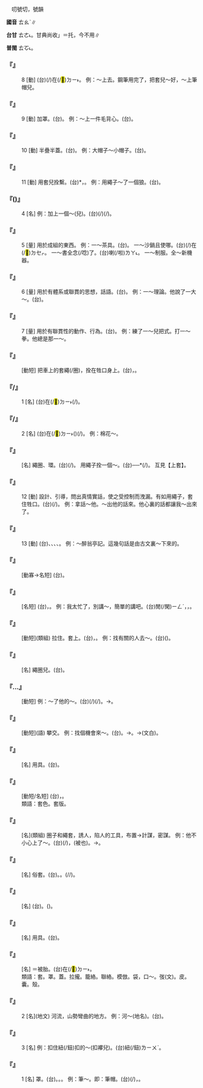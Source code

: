 
=={{ruby|套|ㄊㄠˋ}}==

　叨號切，號韻

'''國音''' <rt>ㄊㄠˋ</rt>∥

'''台甘''' <rt>ㄊㄜ˪</rt>。甘典尚收{{ruby|「|ㄊㆦㆶ}}{{ruby|、|ㄊㄨㆷ}}」＝托，今不用∥

'''普閩''' <rt>ㄊㆦ˪</rt>。

    

==='''『{{ruby|套|ㄊㄠˋ}}』'''===
:8  [動] (台){{ruby|罩|ㄉㄚ˪}}(/{{ruby|蓋|ㄎㆰ˪}})在(/<mark>&#xf9853;</mark>)<rt>ㄉㄧ˫</rt>{{ruby|→|ㄉㆤㆷ}}{{ruby|外|ㆣㄨㄚ˫}}{{ruby|面|ㆠㄧㄣ˫}}。 例：～上去。鋼筆用完了，把套兒～好，～上筆帽兒。
    

==='''『{{ruby|套|ㄊㄠˋ}}』'''===
:9  [動] 加罩。(台){{ruby|疊|ㄊㄚㆷ ͘}}{{ruby|站|ㄉㄧㆰ˪}}{{ruby|頂|ㄉㄧㄥˋ}}{{ruby|面|ㆠㄧㄣ˫}}。 例：～上一件毛背心。(台){{ruby|衫|ㄙㆩ}}{{ruby|丌|ㆤ}}{{ruby|頂|ㄉㄧㄥˋ}}{{ruby|面|ㆠㄧㄣ˫}}{{ruby|疊|ㄊㄚㆷ ͘}}{{ruby|一|ㄐㄧㆵ ͘}}{{ruby|領|ㄋㄧㄚˋ}}{{ruby|毛|ㄇㆦ/ㄇㆭˊ}}{{ruby|<mark>&#xffcae;</mark>|ㄍㄚㆷ}}{{ruby|仔|ㄚ}}。
    

==='''『{{ruby|套|ㄊㄠˋ}}』'''===
:10  [動] 半疊半蓋。(台){{ruby|大|ㄉㄨㄚ˫}}{{ruby|疊|ㄊㄚㆷ ͘/ㄊㄚㆴ}}{{ruby|細|ㄙㄨㆤ˪/ㄙㆤ˪}}。 例：大帽子～小帽子。(台){{ruby|大|ㄉㄨㄚ˫}}{{ruby|帽|ㆠㄜ˫}}{{ruby|疊|ㄊㄚㆷ ͘}}{{ruby|小|ㄒㄧㄜˋ}}{{ruby|帽|ㆠㄜ˫}}。
    

==='''『{{ruby|套|ㄊㄠˋ}}』'''===
:11  [動] 用套兒拴繫。(台){{ruby|<mark>&#xffef5;</mark>|ㄌㄧㄨ˪}}*{{ruby|住|ㄉㄧㄠˊ}}{{ruby|咧|ㄌㆤ}}，{{ruby|付|ㄏㆦ˫}}{{ruby|伊|ㄧ}}{{ruby|失|ㄒㄧㆵ}}{{ruby|去|ㄎㄧ˪}}{{ruby|自|ㄗㄨ˫}}{{ruby|由|ㄧㄨˊ}}。 例：用繩子～了一個狼。(台){{ruby|用|ㄧㄥ˫/ㄧㆲ˫}}{{ruby|索|ㄙㄜㆷ}}{{ruby|仔|ㄚ}}{{ruby|<mark>&#xffef5;</mark>|ㄌㄧㄨ˪}}{{ruby|一|ㄐㄧㆵ ͘}}{{ruby|隻|ㄐㄧㄚㆷ}}{{ruby|狼|ㄌㆲˊ}}。
    

==='''『{{ruby|套|ㄊㄠˋ}}({{ruby|兒|ㄦ}})』'''===
:4  [名] 例：加上一個～(兒)。(台){{ruby|做|ㄗㄨㆤ˪/ㄗㄜ˪}}{{ruby|一|ㄐㄧㆵ ͘}}{{ruby|個|ㆤˊ}}{{ruby|蓋|ㄎㆰ˪}}(/{{ruby|罩|ㄉㄚ˪}}){{ruby|共|ㄍㄤ˫}}{{ruby|罩|ㄉㄚ˪}}(/{{ruby|蓋|ㄎㆰ˪}}){{ruby|咧|ㄌㆤ˪}}。
    

==='''『{{ruby|套|ㄊㄠˋ}}』'''===
:5  [量] 用於成組的東西。 例：一～茶具。(台){{ruby|一|ㄐㄧㆵ ͘}}{{ruby|副|ㄏㄨ˪}}{{ruby|茶|ㄉㆤˊ}}{{ruby|甌|ㄠ}}{{ruby|及|ㄍㄚㆴ}}{{ruby|茶|ㄉㆤˊ}}{{ruby|罐|ㄍㄨㄢ˪}}。 一～沙鍋且使哪。(台){{ruby|一|ㄐㄧㆵ ͘}}{{ruby|疊|ㄊㄚㆷ ͘}}(/{{ruby|套|ㄊㄜ˪}}){{ruby|鍋|ㄨㆤ}}{{ruby|仔|ㄚ}}{{ruby|囥|ㄎㆭ˪}}在(/<mark>&#xf9549;</mark>)<rt>ㄉㆤㆷ</rt>{{ruby|且|ㄑㄧㆩˋ}}{{ruby|用|ㄧㆲ˫/ㄧㄥ˫}}。 一～書全念(/唸)了。(台){{ruby|一|ㄐㄧㆵ ͘}}{{ruby|部|ㄆㄜ˫}}{{ruby|冊|ㄘㆤㆷ}}{{ruby|攏|ㄌㆲˋ}}{{ruby|讀|ㄊㄚㆶ ͘}}喇(/啦)<rt>ㄌㄚ˪</rt>。 一～制服。全～新機器。
    

==='''『{{ruby|套|ㄊㄠˋ}}』'''===
:6  [量] 用於有體系或聯貫的思想，話語。(台){{ruby|套|ㄊㄜ˪}}。 例：一～理論。他說了一大～。(台){{ruby|伊|ㄧ}}{{ruby|講|ㄍㆲˋ}}{{ruby|→|ㄍㆲ}}{{ruby|歸|ㄍㄨㄧ}}{{ruby|大|ㄉㄨㄚ˫}}{{ruby|套|ㄊㄜ˪}}。
    

==='''『{{ruby|套|ㄊㄠˋ}}』'''===
:7  [量] 用於有聯貫性的動作、行為。(台){{ruby|套|ㄊㄜ˪}}。 例：練了一～兒把式。打一～拳。他總是那一～。
    

==='''『{{ruby|套|ㄊㄠˋ}}{{ruby|車|ㄔㄜ}}』'''===
: [動短] 把車上的套繩(/圈)，拴在牲口身上。(台){{ruby|掛|ㄍㄨㄚ˪}}{{ruby|車|ㄑㄧㄚ}}，{{ruby|使|ㄙㄨˋ}}{{ruby|牛|ㆣㄨˊ}}{{ruby|馬|ㆠㆤˋ}}{{ruby|掛|ㄍㄨㄚ˪}}{{ruby|擔|ㄉㆩ}}{{ruby|牽|ㄎㄢ}}{{ruby|車|ㄑㄧㄚ}}。
    

==='''『{{ruby|套|ㄊㄠˋ}}{{ruby|子|·ㄗˇ}}/{{ruby|兒|ㄦ}}』'''===
:1  [名] (台){{ruby|罩|ㄉㄚ˪}}在(/<mark>&#xf9853;</mark>)<rt>ㄉㄧ˫</rt>{{ruby|外|ㆣㄨㄚ˫}}{{ruby|面|ㆠㄧㄣ˫}}(/{{ruby|重|ㄉㄧㄥˊ}}){{ruby|丌|ㆤ}}{{ruby|套|ㄊㄜ˪}}。
    

==='''『{{ruby|套|ㄊㄠˋ}}{{ruby|子|·ㄗˇ}}/{{ruby|兒|ㄦ}}』'''===
:2  [名] (台){{ruby|入|ㆢㄧㆴ ͘/ㄌㄧㆴ ͘}}在(/<mark>&#xf9853;</mark>)<rt>ㄉㄧ˫</rt>{{ruby|衫|ㄙㆩ}}({{ruby|裘|ㄏㄧㄨˊ}}{{ruby|仔|ㄚ}}){{ruby|內|ㄌㄞ˫}}{{ruby|面|ㆠㄧㄣ˫}}{{ruby|丌|ㆤ}}{{ruby|棉|ㄇㄧˊ}}(/{{ruby|棉|ㄇㄧˊ}}{{ruby|絮|ㄒㄧ˪}})。 例：棉花～。
    

==='''『{{ruby|套|ㄊㄠˋ}}{{ruby|兒|ㄦ}}』'''===
: [名] 繩圈、環。(台){{ruby|用|ㄧㄥ˫/ㄧㆲ˫}}{{ruby|索|ㄙㄜㆷ}}{{ruby|仔|ㄚ}}{{ruby|做|ㄗㄨㆤ˪/ㄗㄜ˪}}{{ruby|丌|ㆤ}}{{ruby|圈|ㄎㄨㄢ}}{{ruby|→|ㄎㆦ}}(/{{ruby|環|ㄎㄨㄢˊ}}{{ruby|套|ㄊㄜ˪}})。 用繩子拴一個～。(台){{ruby|用|ㄧㆲ˫/ㄧㄥ˫}}{{ruby|索|ㄙㄜㆷ}}{{ruby|仔|ㄚ}}{{ruby|做|ㄗㄨㆤ˪/ㄗㄜ˪}}{{ruby|一|ㄐㄧㆵ ͘}}{{ruby|個|ㆤˊ}}{{ruby|圈|ㄎㆦ}}──{{ruby|<mark>&#xffef5;</mark>|ㄌㄧㄨ˪}}*{{ruby|仔|ㄚ}}(/{{ruby|<mark>&#xffef5;</mark>|ㄌㄧㄨ˪}}{{ruby|索|ㄙㄜㆷ}})。 互見【上套】。
    

==='''『{{ruby|套|ㄊㄠˋ}}』'''===
:12  [動] 設計、引導，問出真情實話，使之受控制而洩漏。有如用繩子，套住牲口。(台){{ruby|<mark>&#xffef5;</mark>|ㄌㄧㄨ˪}}({{ruby|漏|ㄌㄠ˪}}/{{ruby|使|ㄙㄨˋ}}{{ruby|透|ㄊㄠ˪}}{{ruby|露|ㄌㆦ˫}})。 例：拿話～他。～出他的話來。他心裏的話都讓我～出來了。
    

==='''『{{ruby|套|ㄊㄠˋ}}』'''===
:13  [動] (台){{ruby|模|ㆠㆦˊ}}{{ruby|倣|ㄏㆲˋ}}、{{ruby|轉|ㄗㄨㄢˋ}}{{ruby|用|ㄧㆲ˫}}、{{ruby|應|ㄧㄥ˪}}{{ruby|用|ㄧㆲ˫}}、{{ruby|引|ㄧㄣˋ}}{{ruby|用|ㄧㆲ˫}}、{{ruby|利|ㄌㄧ˫}}{{ruby|用|ㄧㆲ˫}}。 例：～醉翁亭記。這幾句話是由古文裏～下來的。
    

==='''『{{ruby|套|ㄊㄠˋ}}{{ruby|版|ㄅㄢˇ}}』'''===
: [動寡→名短] (台){{ruby|重|ㄉㄧㄥˊ}}{{ruby|疊|ㄊㄚㆷ ͘}}{{ruby|印|ㄧㄣ˪}}。
    

==='''『{{ruby|套|ㄊㄠˋ}}{{ruby|話|ㄏㄨㄚˋ}}』'''===
: [名短] (台){{ruby|寒|ㄏㄢˊ}}{{ruby|暄|ㄙㄨㄢ}}{{ruby|客|ㄎㆤㆷ}}{{ruby|套|ㄊㄜ˪}}{{ruby|丌|ㆤ}}{{ruby|話|ㄨㆤ˫}}{{ruby|語|ㆣㄨˋ/ㆣㄧˋ}}，{{ruby|無|ㆠㄜˊ}}{{ruby|切|ㄑㄧㄚㆵ}}{{ruby|實|ㄒㄧㆵ ͘}}。 例：我太忙了，別講～，簡單的講吧。(台){{ruby|我|ㆣㄨㄚˋ}}{{ruby|傷|ㄒㄧㆫ/ㄒㄧㆧ}}{{ruby|無|ㆠㄜˊ}}閒(/閑)<rt>ㄧㄥˊ</rt>，{{ruby|<mark>&#xffb49;</mark>|ㄇㄞ˪}}{{ruby|講|ㄍㆲˋ}}{{ruby|→|ㄍㆲ}}{{ruby|客|ㄎㆤㆷ}}{{ruby|套|ㄊㄜ˪}}{{ruby|丌|ㆤ}}{{ruby|話|ㄨㆤ˫}}，{{ruby|簡|ㄍㄢˋ}}{{ruby|單|ㄉㄢ}}{{ruby|講|ㄍㆲˋ}}{{ruby|著|ㄉㄧㄜㆷ ͘}}{{ruby|好|ㄏㄜˋ}}。
    

==='''『{{ruby|套|ㄊㄠˋ}}{{ruby|拉|ㄌㄚ}}{{ruby|攏|ㄌㄨㄥˇ}}』'''===
: [動短](類組) 拉住。套上。(台){{ruby|設|ㄒㄧㄚㆵ}}{{ruby|法|ㄏㄨㄚㆵ}}{{ruby|聯|ㄌㄧㄢˊ}}{{ruby|絡|ㄌㆦㆶ ͘}}{{ruby|關|ㄍㄨㄢ}}{{ruby|係|ㄏㆤ˫}}，{{ruby|希|ㄏㄧ}}{{ruby|望|ㆠㆲ˫/ㆠㄤ˫}}{{ruby|<mark>&#xffa49;</mark>|ㆠㆤㆷ/ㆠㄨㆤㆷ}}{{ruby|達|ㄉㄚㆵ ͘}}{{ruby|著|ㄉㄧㄜㆷ ͘}}{{ruby|請|ㄑㄧㄥˋ}}{{ruby|求|ㄍㄧㄨˊ}}{{ruby|丌|ㆤ}}{{ruby|目|ㆠㆦㆶ ͘}}{{ruby|的|ㄉㄧㆤㆶ ͘}}。 例：找有關的人去～。(台){{ruby|套|ㄊㄜ˪}}{{ruby|人|ㄌㄤˊ}}{{ruby|去|ㄎㄧ˪}}{{ruby|聯|ㄌㄧㄢˊ}}{{ruby|絡|ㄌㆦㆶ ͘}}{{ruby|關|ㄍㄨㄢ}}{{ruby|係|ㄏㆤ˫}}({{ruby|通|ㄊㄤ}}{{ruby|利|ㄌㄧ˫}}{{ruby|用|ㄧㆲ˫}}{{ruby|伊|·ㄧ}})。
    

==='''『{{ruby|繩|ㄕㄥˊ}}{{ruby|套|ㄊㄠˋ}}』'''===
: [名] 繩圈兒。(台){{ruby|<mark>&#xffef5;</mark>|ㄌㄧㄨ˪}}{{ruby|圈|ㄎㆦ}}{{ruby|仔|ㄚ}}。
    

==='''『{{ruby|上|ㄕㄤˋ}}…{{ruby|套|ㄊㄠˋ}}{{ruby|兒|ㄦ}}』'''===
: [動短] 例：～了他的～。(台){{ruby|落|ㄌㄜㆷ ͘}}(/{{ruby|入|ㆢㄧㆴ ͘/ㄌㄧㆴ ͘}}){{ruby|伊|ㄧ}}{{ruby|丌|ㆤ}}{{ruby|圈|ㄎㄨㄢ}}(/{{ruby|套|ㄊㄜ˪}})。→{{ruby|被|ㄅㄧ˫}}{{ruby|人|ㄌㄤˊ}}{{ruby|陷|ㄏㆰ˫}}{{ruby|害|ㄏㄞ˫}}。
    

==='''『{{ruby|套|ㄊㄠˋ}}{{ruby|交|ㄐㄧㄠ}}{{ruby|情|ㄑㄧㄥˊ}}』'''===
: [動短](語) 攀交。 例：找個機會來～。(台){{ruby|相|ㄒㄧㆲ˪}}{{ruby|機|ㄍㄧ}}{{ruby|會|ㄏㄨㆤ˫}}{{ruby|設|ㄒㄧㄚㆵ}}{{ruby|法|ㄏㄨㄚㆵ}}{{ruby|合|ㄍㄚㆴ}}{{ruby|人|ㄌㄤˊ}}{{ruby|聯|ㄌㄧㄢˊ}}{{ruby|絡|ㄌㆦㆶ ͘}}{{ruby|感|ㄍㆰˋ}}{{ruby|情|ㄐㄧㄥˊ}}。→{{ruby|做|ㄗㄨㆤ˪/ㄗㄜ˪}}{{ruby|朋|ㄅㄧㄥˊ}}{{ruby|友|ㄧㄨˋ}}。→{{ruby|交|ㄍㄠ}}{{ruby|陪|ㄅㄨㆤˊ}}(文白)。
    

==='''『{{ruby|筆|ㄅㄧˇ}}{{ruby|套|ㄊㄠˋ}}』'''===
: [名] 用具。(台){{ruby|筆|ㄅㄧㆵ}}{{ruby|錔|ㄊㄚㆴ}}。
    

==='''『{{ruby|套|ㄊㄠˋ}}{{ruby|印|ㄧㄣˋ}}』'''===
: [動短/名短] (台){{ruby|套|ㄊㄜ˪}}{{ruby|印|ㄧㄣ˪}}，{{ruby|為|ㄨㄧ˫}}{{ruby|著|ㄉㄧㄜㆷ ͘}}{{ruby|印|ㄧㄣ˪}}{{ruby|無|ㆠㄜˊ}}{{ruby|共|ㄍㄤ˫}}{{ruby|款|ㄎㄨㄢˋ}}{{ruby|丌|ㆤ}}{{ruby|色|ㄒㄧㆤㆶ}}{{ruby|做|ㄗㄨㆤ˪/ㄗㄜ˪}}{{ruby|兩|ㄋㆭ˫}}{{ruby|擺|ㄅㄞˋ}}{{ruby|以|ㄧˋ}}{{ruby|上|ㄒㄧㆲ˫}}{{ruby|印|ㄧㄣ˪}}{{ruby|刷|ㄙㄨㄚㆵ}}。
:類語：套色。套版。
:
    

==='''『{{ruby|圈|ㄑㄩㄢ}}{{ruby|套|ㄊㄠˋ}}』'''===
: [名](類組) 圈子和繩套，誘人，陷人的工具，布置→計謀，密謀。 例：他不小心上了～。(台){{ruby|伊|ㄧ}}{{ruby|無|ㆠㄜˊ}}{{ruby|張|ㄉㄧㆫ/ㄉㄧㆧ}}{{ruby|弛|ㄉㄧˊ}}(/{{ruby|注|ㄗㄨ˪}}{{ruby|意|ㄧ˪}}){{ruby|去|ㄎㄧ˪}}{{ruby|中|ㄉㄧㆲ˪}}{{ruby|著|ㄉㄧㄜㆷ ͘}}{{ruby|人|ㄌㄤˊ}}{{ruby|丌|ㆤ}}{{ruby|計|ㄍㆤ˪}}，{{ruby|付|ㄏㆦ˫}}(被也){{ruby|人|ㄌㄤˊ}}{{ruby|<mark>&#xffef5;</mark>|ㄌㄧㄨ˪}}{{ruby|著|ㄉㄧㄜㆷ ͘}}。→{{ruby|被|ㄅㄧ˫}}{{ruby|人|ㄌㄤˊ}}{{ruby|騙|ㄅㄧㄢˋ}}{{ruby|去|ㄎㄧ˪}}。
    

==='''『{{ruby|客|ㄎㄜˋ}}{{ruby|套|ㄊㄠˋ}}』'''===
: [名] 俗套。(台){{ruby|應|ㄧㄥ˪}}{{ruby|酬|ㄒㄧㄨˊ}}{{ruby|話|ㄨㆤ˫}}。{{ruby|客|ㄎㆤㆷ}}{{ruby|氣|ㄎㄧ˪}}{{ruby|話|ㄨㆤ˫}}。{{ruby|常|ㄒㄧㆲˊ}}{{ruby|常|ㄒㄧㆲˊ}}{{ruby|講|ㄍㆲˋ}}{{ruby|丌|ㆤ}}{{ruby|禮|ㄌㆤˋ}}{{ruby|數|ㄙㆦ˪}}{{ruby|話|ㄨㆤ˫}}(/{{ruby|形|ㄏㄧㄥˊ}}{{ruby|式|ㄒㄧㆤㆶ}}{{ruby|話|ㄨㆤ˫}}/{{ruby|好|ㄏㄜˋ}}{{ruby|聽|ㄊㄧㆩ}}{{ruby|話|ㄨㆤ˫}}){{ruby|但|ㄉㄢ˫}}{{ruby|失|ㄒㄧㆴ}}{{ruby|去|ㄎㄧ˪}}{{ruby|真|ㄐㄧㄣ}}{{ruby|情|ㄐㄧㄥˊ}}{{ruby|真|ㄐㄧㄣ}}{{ruby|意|ㄧ˪}}。
    

==='''『{{ruby|書|ㄕㄨ}}{{ruby|皮|ㄆㄧˊ}}{{ruby|套|ㄊㄠˋ}}』'''===
: [名] (台){{ruby|保|ㄅㆦˋ/ㄅㄜˋ}}{{ruby|護|ㄏㆦ˫}}{{ruby|冊|ㄘㆤㆷ}}{{ruby|皮|ㄆㄨㆤˊ/ㄆㆤˊ}}{{ruby|丌|ㆤ}}{{ruby|雙|ㄒㄧㄤ}}{{ruby|袋|ㄉㆤ˫}}{{ruby|形|ㄏㄧㄥˊ}}{{ruby|丌|ㆤ}}{{ruby|套|ㄊㄜ˪}}。({{ruby|常|ㄒㄧㆲˊ}}{{ruby|見|ㄍㄧㄢ˪}}{{ruby|丌|ㆤ}}{{ruby|是|ㄒㄧ˫}}{{ruby|塑|ㄙㆦ˪}}{{ruby|膠|ㄍㄚ}}{{ruby|質|ㄐㄧㆵ}})。
    

==='''『{{ruby|牲|ㄕㄥ}}{{ruby|口|ㄎㄡˇ}}{{ruby|套|ㄊㄠˋ}}』'''===
: [名] 用具。(台){{ruby|牽|ㄎㄢ}}{{ruby|牛|ㆣㄨˊ}}{{ruby|馬|ㆠㆤˋ}}{{ruby|丌|ㆤ}}{{ruby|索|ㄙㄜㆷ}}{{ruby|仔|ㄚ}}{{ruby|圈|ㄎㆦ}}。
    

==='''『{{ruby|棉|ㄇㄧㄢˊ}}{{ruby|花|ㄏㄨㄚ}}{{ruby|套|ㄊㄠˋ}}{{ruby|子|·ㄗˇ}}』'''===
: [名] ＝被胎。(台){{ruby|鋪|ㄆㆦ}}在(/<mark>&#xf9853;</mark>)<rt>ㄉㄧ˫</rt>{{ruby|棉|ㄇㄧˊ}}{{ruby|被|ㄆㄨㆤ˫/ㄆㆤ˫}}{{ruby|內|ㄌㄞ˫}}{{ruby|丌|ㆤ}}{{ruby|棉|ㄇㄧˊ}}。
:類語：套。罩。蓋。拉攏。籠絡。聯絡。模倣。袋，口～。弢(文)。皮。囊。殼。
:
    

==='''『{{ruby|套|ㄊㄠˋ}}』'''===
:2  [名](地文) 河流，山勢彎曲的地方。 例：河～(地名)。(台){{ruby|河|ㄏㄜˊ}}{{ruby|套|ㄊㄜ˪}}。
    

==='''『{{ruby|套|ㄊㄠˋ}}』'''===
:3  [名] 例：扣住紐(/鈕)扣的～(扣襻兒)。(台)紐(/鈕)<rt>ㄌㄧㄨˋ</rt>{{ruby|仔|ㄚ}}{{ruby|襻|ㄆㄢ˪}}。
    

==='''『{{ruby|套|ㄊㄠˋ}}』'''===
:1  [名] 罩。(台){{ruby|套|ㄊㄜ˪}}。{{ruby|罩|ㄉㄚ˪}}。{{ruby|蓋|ㄎㆰ˪}}。 例：筆～。即：筆帽。(台){{ruby|筆|ㄅㄧㆵ}}{{ruby|錔|ㄊㄚㆴ}}(/{{ruby|蓋|ㄍㄨㄚ˪}})，{{ruby|筆|ㄅㄧㆵ}}{{ruby|套|ㄊㄜ˪}}。
    

